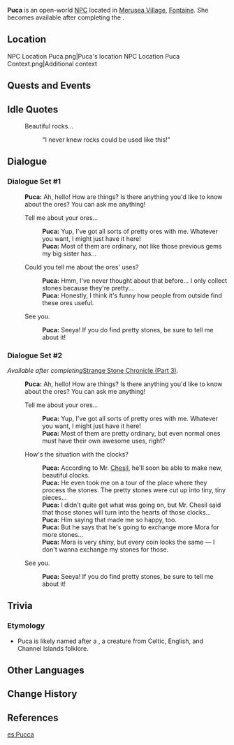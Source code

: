 {{Meta
<!-- Remove this template after adding the missing info -->
|missing_NPC_profile  = yes
}}
{{Character Infobox
|type             = Open-World NPC
|group            = Melusine
|image            = NPC Puca.png
|realname         = <!-- Optional, if different from in-game name -->
|deceased         = <!-- Past (for deceased prior to events of the game) or free response -->
|region           = Fontaine
|location         = Fontaine
|affiliation      = 
|title            = 

|ancestry         = <!-- Clan/family -->
|father           = 
|mother           = 
|spouse           = 
|sibling          = Sluasi
|child            = 
|relative         = 

|voiceEN          = 
|voiceCN          = 
|voiceJP          = {{w|ja:屋代瑠花|Yashiro Ruka ({{ja|屋代瑠花}})}}<ref name="Yashiro Ruka">Twitter: [https://twitter.com/Ruuu846/status/1691791315682603338 JP VA Self Announcement] ([https://web.archive.org/web/20230826070324/https://twitter.com/Ruuu846/status/1691791315682603338 Archived])</ref>
|voiceKR          = 
|dialoguereward   = 
}}
'''Puca''' is an open-world [[NPC]] located in [[Merusea Village]], [[Fontaine]]. She becomes available after completing the {{Quest|Strange Stone Chronicle (Part 2)}}.

==Location==
<gallery>
NPC Location Puca.png|Puca's location
NPC Location Puca Context.png|Additional context
</gallery>
<!--
==Profile==
''(To be added.)''

===Appearance===
''(To be added.)''
-->
==Quests and Events==
{{Quests and Events}}

==Idle Quotes==
{{Dialogue Start}}
: {{DIcon|Idle}} Beautiful rocks...
:: {{A|VO Puca 01.ogg}} "I never knew rocks could be used like this!"
{{Dialogue End}}

==Dialogue==
===Dialogue Set #1===
{{Dialogue Start}}
:'''Puca:''' Ah, hello! How are things? Is there anything you'd like to know about the ores? You can ask me anything!
:{{DIcon}} Tell me about your ores...
::'''Puca:''' Yup, I've got all sorts of pretty ores with me. Whatever you want, I might just have it here!
::'''Puca:''' Most of them are ordinary, not like those previous gems my big sister has...
:{{DIcon}} Could you tell me about the ores' uses?
::'''Puca:''' Hmm, I've never thought about that before... I only collect stones because they're pretty...
::'''Puca:''' Honestly, I think it's funny how people from outside find these ores useful.
:{{DIcon}} See you.
::'''Puca:''' Seeya! If you do find pretty stones, be sure to tell me about it!
{{Dialogue End}}

===Dialogue Set #2===
''Available after completing ''[[Strange Stone Chronicle (Part 3)]]''.''
{{Dialogue Start}}
:'''Puca:''' Ah, hello! How are things? Is there anything you'd like to know about the ores? You can ask me anything!
:{{DIcon}} Tell me about your ores...
::'''Puca:''' Yup, I've got all sorts of pretty ores with me. Whatever you want, I might just have it here!
::'''Puca:''' Most of them are pretty ordinary, but even normal ones must have their own awesome uses, right?
:{{DIcon}} How's the situation with the clocks?
::'''Puca:''' According to Mr. [[Chesil]], he'll soon be able to make new, beautiful clocks.
::'''Puca:''' He even took me on a tour of the place where they process the stones. The pretty stones were cut up into tiny, tiny pieces...
::'''Puca:''' I didn't quite get what was going on, but Mr. Chesil said that those stones will turn into the hearts of those clocks...
::'''Puca:''' Him saying that made me so happy, too.
::'''Puca:''' But he says that he's going to exchange more Mora for more stones...
::'''Puca:''' Mora is very shiny, but every coin looks the same &mdash; I don't wanna exchange my stones for those.
:{{DIcon}} See you.
::'''Puca:''' Seeya! If you do find pretty stones, be sure to tell me about it!
{{Dialogue End}}
<!--
==Event Dialogue==
===Event Name===
{{Dialogue Start}}
:'''{{subst:PAGENAME}}:'''
{{Dialogue End}}
-->

==Trivia==
===Etymology===
* Puca is likely named after a {{w|Púca}}, a creature from Celtic, English, and Channel Islands folklore.

==Other Languages==
{{Other Languages|default_hidden=1
|en      = Puca
|zhs     = 芙佳
|zhs_rm  = Fújiā
|zht     = 芙佳
|zht_rm  = Fújiā
|ja      = プーカ
|ja_rm   = Puuka
|ko      = 푸카
|es      = Pucca
|fr      = Puca
|ru      = Пука
|th      = Puca
|vi      = Puca
|de      = Puca
|id      = Puca
|pt      = Puca
|tr      = Puca
|it      = Puca
}}

==Change History==
{{Change History|4.0}}

==References==
{{Reflist}}

[[es:Pucca]]